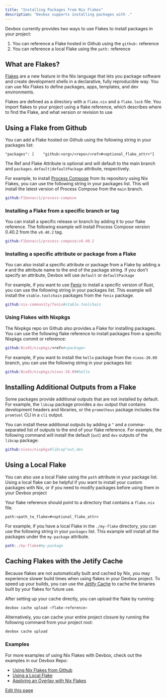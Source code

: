 ```yaml
---
title: "Installing Packages from Nix Flakes"
description: "Devbox supports installing packages with ."
---
```


Devbox currently provides two ways to use Flakes to install packages in your project:

1. You can reference a Flake hosted in Github using the `github:` reference
2. You can reference a local Flake using the `path:` reference

## What are Flakes?[​](#what-are-flakes "Direct link to What are Flakes?")

[Flakes](https://www.jetify.com/blog/powered-by-flakes/) are a new feature in the Nix language that
lets you package software and create development shells in a declarative, fully reproducible way.
You can use Nix Flakes to define packages, apps, templates, and dev environments.

Flakes are defined as a directory with a `flake.nix` and a `flake.lock` file. You import flakes to
your project using a flake reference, which describes where to find the Flake, and what version or
revision to use

## Using a Flake from Github[​](#using-a-flake-from-github "Direct link to Using a Flake from Github")

You can add a Flake hosted on Github using the following string in your packages list:

```
"packages": [    "github:<org>/<repo>/<ref>#<optional_flake_attr>"]
```

The Ref and Flake Attribute is optional and will default to the main branch and
`packages.default|defaultPackage` attribute, respectively.

For example, to install [Process Compose](https://github.com/F1bonacc1/process-compose) from its
repository using Nix Flakes, you can use the following string in your packages list. This will
install the latest version of Process Compose from the `main` branch.

```nix
github:F1bonacc1/process-compose
```

### Installing a Flake from a specific branch or tag[​](#installing-a-flake-from-a-specific-branch-or-tag "Direct link to Installing a Flake from a specific branch or tag")

You can install a specific release or branch by adding it to your flake reference. The following
example will install Process Compose version 0.40.2 from the `v0.40.2` tag.

```nix
github:F1bonacc1/process-compose/v0.40.2
```

### Installing a specific attribute or package from a Flake[​](#installing-a-specific-attribute-or-package-from-a-flake "Direct link to Installing a specific attribute or package from a Flake")

You can also install a specific attribute or package from a Flake by adding a `#` and the attribute
name to the end of the package string. If you don't specify an attribute, Devbox will use `default`
or `defaultPackage`

For example, if you want to use [Fenix](https://github.com/nix-community/fenix) to install a
specific version of Rust, you can use the following string in your packages list. This example will
install the `stable.toolchain` packages from the `fenix` package.

```nix
github:nix-community/fenix#stable.toolchain
```

### Using Flakes with Nixpkgs[​](#using-flakes-with-nixpkgs "Direct link to Using Flakes with Nixpkgs")

The Nixpkgs repo on Github also provides a Flake for installing packages. You can use the following
flake reference to install packages from a specific Nixpkgs commit or reference:

```nix
github:NixOS/nixpkgs/<ref>#<package>
```

For example, if you want to install the `hello` package from the `nixos-20.09` branch, you can use
the following string in your packages list:

```nix
github:NixOS/nixpkgs/nixos-20.09#hello
```

## Installing Additional Outputs from a Flake[​](#installing-additional-outputs-from-a-flake "Direct link to Installing Additional Outputs from a Flake")

Some packages provide additional outputs that are not installed by default. For example, the
`libcap` package provides a `dev` output that contains development headers and libraries, or the
`prometheus` package includes the `promtool` CLI in a `cli` output.

You can install these additional outputs by adding a `^` and a comma-separated list of outputs to
the end of your flake reference. For example, the following command will install the default (`out`)
and `dev` outputs of the `libcap` package:

```nix
github:nixos/nixpkgs#libcap^out,dev
```

## Using a Local Flake[​](#using-a-local-flake "Direct link to Using a Local Flake")

You can also use a local Flake using the `path` attribute in your package list. Using a local flake
can be helpful if you want to install your custom packages with Nix, or if you need to modify
packages before using them in your Devbox project

Your flake reference should point to a directory that contains a `flake.nix` file.

```
path:<path_to_flake>#<optional_flake_attr>
```

For example, if you have a local Flake in the `./my-flake` directory, you can use the following
string in your `packages` list. This example will install all the packages under the `my-package`
attribute.

```nix
path:./my-flake#my-package
```

## Caching Flakes with the Jetify Cache[​](#caching-flakes-with-the-jetify-cache "Direct link to Caching Flakes with the Jetify Cache")

Because flakes are not automatically built and cached by Nix, you may experience slower build times
when using flakes in your Devbox project. To speed up your builds, you can use the
[Jetify Cache](/docs/cloud/cache/) to cache the binaries built by your flakes for future use.

After setting up your cache directly, you can upload the flake by running:

```bash
devbox cache upload <flake-reference>
```

Alternatively, you can cache your entire project closure by running the following command from your
project root:

```bash
devbox cache upload
```

### Examples[​](#examples "Direct link to Examples")

For more examples of using Nix Flakes with Devbox, check out the examples in our Devbox Repo:

- [Using Nix Flakes from Github](https://github.com/jetify-com/devbox/tree/main/examples/flakes/remote)
- [Using a Local Flake](https://github.com/jetify-com/devbox/tree/main/examples/flakes/php)
- [Applying an Overlay with Nix Flakes](https://github.com/jetify-com/devbox/tree/main/examples/flakes/overlay)

[Edit this page](https://github.com/jetify-com/devbox/tree/main/docs/app/docs/guides/using_flakes.md)
